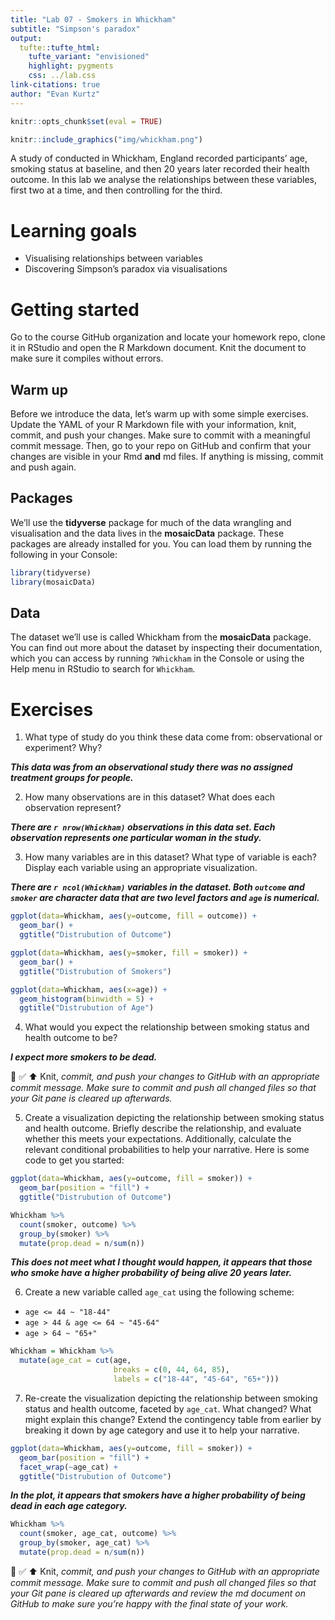 ```yaml
---
title: "Lab 07 - Smokers in Whickham"
subtitle: "Simpson's paradox"
output: 
  tufte::tufte_html:
    tufte_variant: "envisioned"
    highlight: pygments
    css: ../lab.css
link-citations: true
author: "Evan Kurtz"
---
```


```r
knitr::opts_chunk$set(eval = TRUE)
```

```r
knitr::include_graphics("img/whickham.png")
```

A study of conducted in Whickham, England recorded participants' age, smoking status at baseline, and then 20 years later recorded their health outcome.
In this lab we analyse the relationships between these variables, first two at a time, and then controlling for the third.

# Learning goals

-   Visualising relationships between variables
-   Discovering Simpson's paradox via visualisations

# Getting started

Go to the course GitHub organization and locate your homework repo, clone it in RStudio and open the R Markdown document.
Knit the document to make sure it compiles without errors.

## Warm up

Before we introduce the data, let's warm up with some simple exercises.
Update the YAML of your R Markdown file with your information, knit, commit, and push your changes.
Make sure to commit with a meaningful commit message.
Then, go to your repo on GitHub and confirm that your changes are visible in your Rmd **and** md files.
If anything is missing, commit and push again.

## Packages

We'll use the **tidyverse** package for much of the data wrangling and visualisation and the data lives in the **mosaicData** package.
These packages are already installed for you.
You can load them by running the following in your Console:

```r
library(tidyverse) 
library(mosaicData) 
```

## Data

The dataset we'll use is called Whickham from the **mosaicData** package.
You can find out more about the dataset by inspecting their documentation, which you can access by running `?Whickham` in the Console or using the Help menu in RStudio to search for `Whickham`.

# Exercises

1.  What type of study do you think these data come from: observational or experiment?
    Why?
    
***This data was from an observational study there was no assigned treatment groups for people.***

2.  How many observations are in this dataset?
    What does each observation represent?

***There are `r nrow(Whickham)` observations in this data set. Each observation represents one particular woman in the study.*** 

3.  How many variables are in this dataset?
    What type of variable is each?
    Display each variable using an appropriate visualization.

***There are `r ncol(Whickham)` variables in the dataset. Both `outcome` and `smoker` are character data that are two level factors and `age` is numerical.***

```r

ggplot(data=Whickham, aes(y=outcome, fill = outcome)) + 
  geom_bar() + 
  ggtitle("Distrubution of Outcome")

```

```r

ggplot(data=Whickham, aes(y=smoker, fill = smoker)) + 
  geom_bar() + 
  ggtitle("Distrubution of Smokers")

```
```r

ggplot(data=Whickham, aes(x=age)) + 
  geom_histogram(binwidth = 5) + 
  ggtitle("Distrubution of Age")

```

4.  What would you expect the relationship between smoking status and health outcome to be?

***I expect more smokers to be dead.***

🧶 ✅ ⬆️ Knit, *commit, and push your changes to GitHub with an appropriate commit message. Make sure to commit and push all changed files so that your Git pane is cleared up afterwards.*

5.  Create a visualization depicting the relationship between smoking status and health outcome. Briefly describe the relationship, and evaluate whether this meets your expectations. Additionally, calculate the relevant conditional probabilities to help your narrative. Here is some code to get you started:

```r

ggplot(data=Whickham, aes(y=outcome, fill = smoker)) + 
  geom_bar(position = "fill") + 
  ggtitle("Distrubution of Outcome")

```


```r
Whickham %>%
  count(smoker, outcome) %>%
  group_by(smoker) %>% 
  mutate(prop.dead = n/sum(n))
```

***This does not meet what I thought would happen, it appears that those who smoke have a higher probability of being alive 20 years later.***


6.  Create a new variable called `age_cat` using the following scheme:

-   `age <= 44 ~ "18-44"`
-   `age > 44 & age <= 64 ~ "45-64"`
-   `age > 64 ~ "65+"`

```r

Whickham = Whickham %>% 
  mutate(age_cat = cut(age,
                       breaks = c(0, 44, 64, 85),
                       labels = c("18-44", "45-64", "65+")))

```


7.  Re-create the visualization depicting the relationship between smoking status and health outcome, faceted by `age_cat`. What changed? What might explain this change? Extend the contingency table from earlier by breaking it down by age category and use it to help your narrative.

```r

ggplot(data=Whickham, aes(y=outcome, fill = smoker)) + 
  geom_bar(position = "fill") + 
  facet_wrap(~age_cat) +
  ggtitle("Distrubution of Outcome")

```

***In the plot, it appears that smokers have a higher probability of being dead in each age category.***

```r
Whickham %>%
  count(smoker, age_cat, outcome) %>%
  group_by(smoker, age_cat) %>% 
  mutate(prop.dead = n/sum(n))
```

🧶 ✅ ⬆️ Knit, *commit, and push your changes to GitHub with an appropriate commit message. Make sure to commit and push all changed files so that your Git pane is cleared up afterwards and review the md document on GitHub to make sure you're happy with the final state of your work.*
